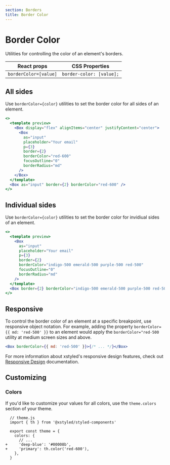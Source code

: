 ```yaml
---
section: Borders
title: Border Color
---
```


# Border Color

Utilities for controlling the color of an element's borders.

| React props           | CSS Properties           |
| --------------------- | ------------------------ |
| `borderColor=[value]` | `border-color: [value];` |

## All sides

Use `borderColor={color}` utilities to set the border color for all sides of an element.

```jsx preview
<>
  <template preview>
    <Box display="flex" alignItems="center" justifyContent="center">
      <Box
        as="input"
        placeholder="Your email"
        p={3}
        border={2}
        borderColor="red-600"
        focusOutline="0"
        borderRadius="md"
      />
    </Box>
  </template>
  <Box as="input" border={2} borderColor="red-600" />
</>
```

## Individual sides

Use `borderColor={color}` utilities to set the border color for invidiual sides of an element.

```jsx preview
<>
  <template preview>
    <Box
      as="input"
      placeholder="Your email"
      p={3}
      border={2}
      borderColor="indigo-500 emerald-500 purple-500 red-500"
      focusOutline="0"
      borderRadius="md"
    />
  </template>
  <Box border={2} borderColor="indigo-500 emerald-500 purple-500 red-500" />
</>
```

## Responsive

To control the border color of an element at a specific breakpoint, use responsive object notation. For example, adding the property `borderColor={{ md: 'red-500' }}` to an element would apply the `borderColor="red-500` utility at medium screen sizes and above.

```jsx
<Box borderColor={{ md: 'red-500' }}>{/* ... */}</Box>
```

For more information about xstyled's responsive design features, check out [Responsive Design](@TODO-link) documentation.

## Customizing

### Colors

If you'd like to customize your values for all colors, use the `theme.colors` section of your theme.

```diffjs
  // theme.js
  import { th } from '@xstyled/styled-components'

  export const theme = {
    colors: {
      // ...
+     'deep-blue': '#00008b',
+     'primary': th.color('red-600'),
    },
  }
```
